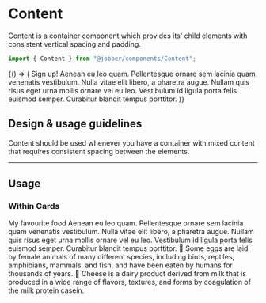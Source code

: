 
<Meta title="Components/Content" component={Content} />

# Content

Content is a container component which provides its' child elements with
consistent vertical spacing and padding.

```ts
import { Content } from "@jobber/components/Content";
```

<Canvas>
  <Story name="Content">
    {() => (
      <Content>
        <Card title="About me">
          <Content>
            <Content spacing="large">
              <Heading level={2}>Sign up!</Heading>
              <Text>
                Aenean eu leo quam. Pellentesque ornare sem lacinia quam
                venenatis vestibulum. Nulla vitae elit libero, a pharetra augue.
                Nullam quis risus eget urna mollis ornare vel eu leo. Vestibulum
                id ligula porta felis euismod semper. Curabitur blandit tempus
                porttitor.
              </Text>
            </Content>
            <InputText placeholder="Name" />
            <InputText placeholder="Phone" />
            <InputText placeholder="Email" />
            <InputText
              multiline={true}
              placeholder="Describe yourself"
              name="describeAge"
            />
          </Content>
        </Card>
      </Content>
    )}
  </Story>
</Canvas>

<ArgsTable of={Content} story="Content" />

## Design & usage guidelines

Content should be used whenever you have a container with mixed content that
requires consistent spacing between the elements.

---

## Usage

### Within Cards

<Canvas>
  <Card title="About me">
    <Content>
      <Heading level={4}>My favourite food</Heading>
      <Text>
        Aenean eu leo quam. Pellentesque ornare sem lacinia quam venenatis
        vestibulum. Nulla vitae elit libero, a pharetra augue. Nullam quis risus
        eget urna mollis ornare vel eu leo. Vestibulum id ligula porta felis
        euismod semper. Curabitur blandit tempus porttitor.
      </Text>
    </Content>
    <Tabs>
      <Tab label="Eggs">
        🍳 Some eggs are laid by female animals of many different species,
        including birds, reptiles, amphibians, mammals, and fish, and have been
        eaten by humans for thousands of years.
      </Tab>
      <Tab label="Cheese">
        🧀 Cheese is a dairy product derived from milk that is produced in a
        wide range of flavors, textures, and forms by coagulation of the milk
        protein casein.
      </Tab>
    </Tabs>
  </Card>
</Canvas>
